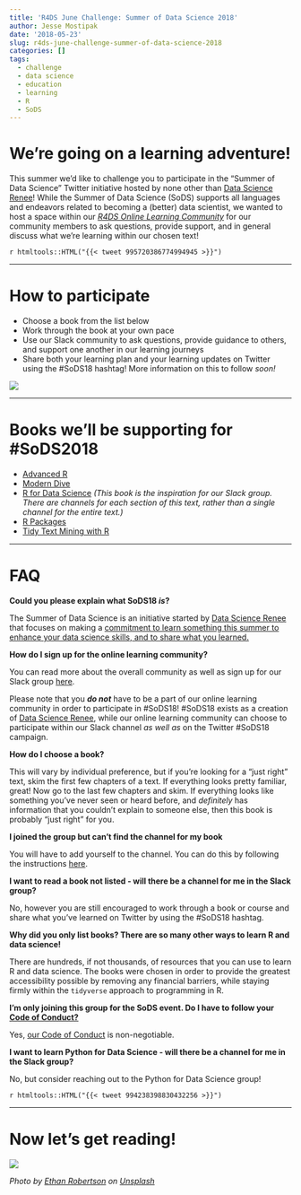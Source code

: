 ```yaml
---
title: 'R4DS June Challenge: Summer of Data Science 2018'
author: Jesse Mostipak
date: '2018-05-23'
slug: r4ds-june-challenge-summer-of-data-science-2018
categories: []
tags:
  - challenge
  - data science
  - education
  - learning
  - R
  - SoDS
---
```

# We're going on a learning adventure!

This summer we'd like to challenge you to participate in the "Summer of Data Science" Twitter initiative hosted by none other than [Data Science Renee](https://twitter.com/BecomingDataSci)! While the Summer of Data Science (SoDS) supports all languages and endeavors related to becoming a (better) data scientist, we wanted to host a space within our [*R4DS Online Learning Community*](https://www.jessemaegan.com/post/r4ds-the-next-iteration/) for our community members to ask questions, provide support, and in general discuss what we're learning within our chosen text!

`r htmltools::HTML("{{< tweet 995720386774994945 >}}")`

*** 
# How to participate

* Choose a book from the list below 
* Work through the book at your own pace 
* Use our Slack community to ask questions, provide guidance to others, and support one another in our learning journeys
* Share both your learning plan and your learning updates on Twitter using the #SoDS18 hashtag! More information on this to follow _soon!_

![](https://media.giphy.com/media/HVr4gFHYIqeti/giphy.gif)

*** 
# Books we'll be supporting for #SoDS2018

* [Advanced R](http://adv-r.had.co.nz/) 
* [Modern Dive](http://moderndive.com/) 
* [R for Data Science](http://r4ds.had.co.nz/) _(This book is the inspiration for our Slack group. There are channels for each section of this text, rather than a single channel for the entire text.)_
* [R Packages](http://r-pkgs.had.co.nz/) 
* [Tidy Text Mining with R](https://www.tidytextmining.com/) 

***

# FAQ

**Could you please explain what SoDS18 _is_?**

The Summer of Data Science is an initiative started by [Data Science Renee](https://twitter.com/BecomingDataSci) that focuses on making a [commitment to learn something this summer to enhance your data science skills, and to share what you learned.](https://www.becomingadatascientist.com/2017/05/29/summer-of-data-science-2017/)

**How do I sign up for the online learning community?**

You can read more about the overall community as well as sign up for our Slack group [here](https://www.jessemaegan.com/post/r4ds-the-next-iteration/). 

Please note that you __*do not*__ have to be a part of our online learning community in order to participate in #SoDS18! #SoDS18 exists as a creation of [Data Science Renee](https://twitter.com/BecomingDataSc), while our online learning community can choose to participate within our Slack channel _as well as_ on the Twitter #SoDS18 campaign.

**How do I choose a book?**

This will vary by individual preference, but if you're looking for a "just right" text, skim the first few chapters of a text. If everything looks pretty familiar, great! Now go to the last few chapters and skim. If everything looks like something you've never seen or heard before, and _definitely_ has information that you couldn't explain to someone else, then this book is probably "just right" for you.

**I joined the group but can't find the channel for my book**

You will have to add yourself to the channel. You can do this by following the instructions [here](https://get.slack.help/hc/en-us/articles/205239967-Browse-and-join-channels).

**I want to read a book not listed - will there be a channel for me in the Slack group?**

No, however you are still encouraged to work through a book or course and share what you've learned on Twitter by using the #SoDS18 hashtag.

**Why did you only list books? There are so many other ways to learn R and data science!**

There are hundreds, if not thousands, of resources that you can use to learn R and data science. The books were chosen in order to provide the greatest accessibility possible by removing any financial barriers, while staying firmly within the `tidyverse` approach to programming in R.

**I'm only joining this group for the SoDS event. Do I have to follow your [Code of Conduct?](https://github.com/rfordatascience/policies/blob/master/citizen_code_of_conduct.md)**

Yes, [our Code of Conduct](https://github.com/rfordatascience/policies/blob/master/citizen_code_of_conduct.md) is non-negotiable.

**I want to learn Python for Data Science - will there be a channel for me in the Slack group?**

No, but consider reaching out to the Python for Data Science group!

`r htmltools::HTML("{{< tweet 994238398830432256 >}}")`

***

# Now let's get reading!

![](https://media.giphy.com/media/ALpD1LgE7u3sI/giphy.gif)

_Photo by <a href="https://unsplash.com/@ethanrobertson?utm_source=unsplash&utm_medium=referral&utm_content=creditCopyText">Ethan Robertson</a> on <a href="https://unsplash.com/s/photos/summer?utm_source=unsplash&utm_medium=referral&utm_content=creditCopyText">Unsplash</a>_
